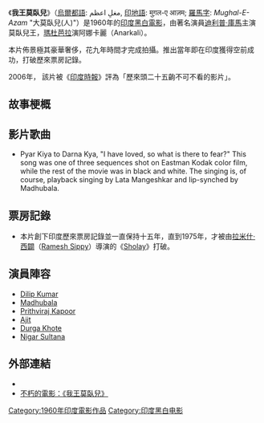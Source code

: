 {{Infobox_Film |
 name =我王莫臥兒<BR> Mughul-E-Azam|
 writer = [[Aman|Aman]]<BR>[[Kamal_Amrohi|Kamal Amrohi]]| 
 starring = [[迪利普·庫馬|迪利普·庫馬]], <br>[[瑪杜芭拉|瑪杜芭拉]], <br> [[普利特维拉·卡浦尔|普利特维拉·卡浦尔]] <br> [[Ajit|Ajit]] <br> [[Durga_Khote|Durga Khote]]<br> [[Nigar_Sultana|Nigar Sultana]] 
| director = [[凱·阿西夫|凱·阿西夫]] |
 producer = [[凱·阿西夫|凱·阿西夫]] |
 distributor = 不詳|
 released = 1960年 |
 runtime = 173分鐘 |
 language = [[印地語|印地語]]、[[烏爾都語|烏爾都語]]    |cinematography = R.D. Mathur
|image = 
| music          = [[Naushad|Naushad]]
| editing        = [[Dharmavir|Dharmavir]] |
 budget = 不詳|   imdb_id        = 0054098
}} 
  
《'''我王莫臥兒'''》（[[烏爾都語|烏爾都語]]: مغلِ اعظم, [[印地語|印地語]]: मुग़ल-ए आज़म; [[羅馬字|羅馬字]]: ''Mughal-E-Azam'' "大莫臥兒(人)"）是1960年的[[印度電影|印度]][[黑白電影|黑白電影]]，由著名演員[[迪利普·庫馬|迪利普·庫馬]]主演莫臥兒王，[[瑪杜芭拉|瑪杜芭拉]]演阿娜卡麗（Anarkali）。
 
本片佈景極其豪華奢侈，花九年時間才完成拍攝。推出當年即在印度獲得空前成功，打破歷來票房記錄。

2006年， 該片被《[[印度時報|印度時報]]》評為「歷來頭二十五齣不可不看的影片」。

==故事梗概==
<!--
少年拉茲因母親被父親遺棄而流落街頭，生活迫使他從小偷小摸，成了慣偷。後來他在學校結識了少女麗達，但是拉茲的親生父親（即麗達的監護人）很快結束了兩人的交往。

然而，在兩人的心內始終沒有把對方忘懷。拉茲成年后，在一次偷竊中鬼使神差地重遇見麗達。他萌發了改邪歸正的意念。

On the streets, Raj turns to a life of petty crime and finds a father-figure in Jagga (K. N. Singh). It is only many years later that Raj realizes that Jagga is the man responsible for his mother's estrangement. 

最後，心中充滿怒火的拉茲殺死他的流氓養父，意圖刺殺法官卻失手被擒，麗達在法庭上為他辯護。影片結束，拉茲被親生父親法官判了徒刑送進監獄，麗達卻矢意要等待他出獄。。。 -->

==影片歌曲==
* Pyar Kiya to Darna Kya, "I have loved, so what is there to fear?" This song was one of three sequences shot on Eastman Kodak color film, while the rest of the movie was in black and white. The singing is, of course, playback singing by Lata Mangeshkar and lip-synched by Madhubala.

==票房記錄==
*本片創下印度歷來票房記錄並一直保持十五年，直到1975年，才被由[[拉米什·西闢|拉米什·西闢]]（[[Ramesh_Sippy|Ramesh Sippy]]）導演的《[[Sholay|Sholay]]》打破。
<!--
The film held the record for India's top-grossing film ever until the 1975 film Sholay broke box office records and remains the top all-time blockbuster inflation adjusted. Mughal-e-Azam now ranks second in the highest all-time blockbusters.[4] 
As of 2007 Dilip Kumar and playback singer Lata Mangeshkar are the only surviving members from the cast and crew of the film. When the film was re-released in 2004, the film's music director Naushad was also alive until his death in 2006.  -->

==演員陣容==
*[[Dilip_Kumar|Dilip Kumar]]
*[[Madhubala|Madhubala]]
*[[Prithviraj_Kapoor|Prithviraj Kapoor]]
*[[Ajit|Ajit]]
*[[Durga_Khote|Durga Khote]]
*[[Nigar_Sultana|Nigar Sultana]]

==外部連結==
* {{imdb title|id=0054098}}
* [http://www.rediff.com/movies/2004/nov/12mughal.htm 不朽的電影：《我王莫臥兒》] {{Wayback|url=http://www.rediff.com/movies/2004/nov/12mughal.htm |date=20111104034823 }}

<!-- {{Raj Kapoor}} {{Bollywood}}-->
[[Category:1960年印度電影作品|Category:1960年印度電影作品]]
[[Category:印度黑白电影|Category:印度黑白电影]]